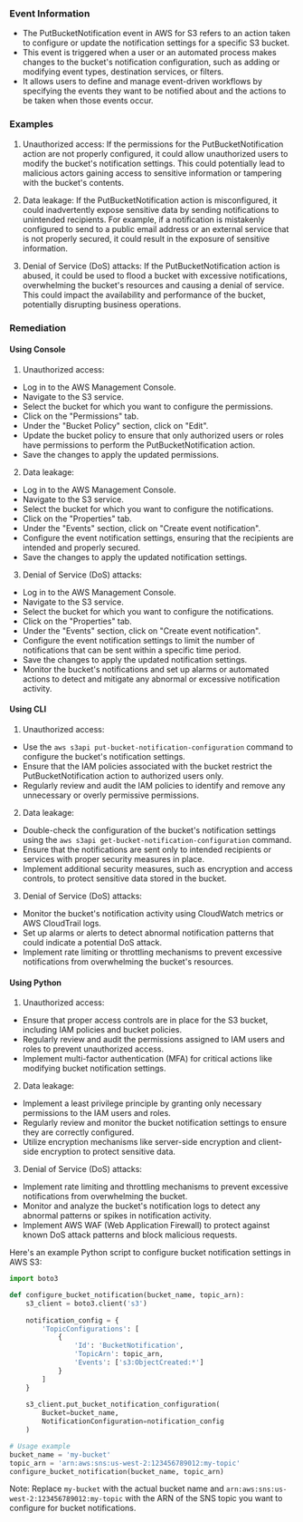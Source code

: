 
### Event Information

- The PutBucketNotification event in AWS for S3 refers to an action taken to configure or update the notification settings for a specific S3 bucket.
- This event is triggered when a user or an automated process makes changes to the bucket's notification configuration, such as adding or modifying event types, destination services, or filters.
- It allows users to define and manage event-driven workflows by specifying the events they want to be notified about and the actions to be taken when those events occur.


### Examples

1. Unauthorized access: If the permissions for the PutBucketNotification action are not properly configured, it could allow unauthorized users to modify the bucket's notification settings. This could potentially lead to malicious actors gaining access to sensitive information or tampering with the bucket's contents.

2. Data leakage: If the PutBucketNotification action is misconfigured, it could inadvertently expose sensitive data by sending notifications to unintended recipients. For example, if a notification is mistakenly configured to send to a public email address or an external service that is not properly secured, it could result in the exposure of sensitive information.

3. Denial of Service (DoS) attacks: If the PutBucketNotification action is abused, it could be used to flood a bucket with excessive notifications, overwhelming the bucket's resources and causing a denial of service. This could impact the availability and performance of the bucket, potentially disrupting business operations.

### Remediation

#### Using Console

1. Unauthorized access:
- Log in to the AWS Management Console.
- Navigate to the S3 service.
- Select the bucket for which you want to configure the permissions.
- Click on the "Permissions" tab.
- Under the "Bucket Policy" section, click on "Edit".
- Update the bucket policy to ensure that only authorized users or roles have permissions to perform the PutBucketNotification action.
- Save the changes to apply the updated permissions.

2. Data leakage:
- Log in to the AWS Management Console.
- Navigate to the S3 service.
- Select the bucket for which you want to configure the notifications.
- Click on the "Properties" tab.
- Under the "Events" section, click on "Create event notification".
- Configure the event notification settings, ensuring that the recipients are intended and properly secured.
- Save the changes to apply the updated notification settings.

3. Denial of Service (DoS) attacks:
- Log in to the AWS Management Console.
- Navigate to the S3 service.
- Select the bucket for which you want to configure the notifications.
- Click on the "Properties" tab.
- Under the "Events" section, click on "Create event notification".
- Configure the event notification settings to limit the number of notifications that can be sent within a specific time period.
- Save the changes to apply the updated notification settings.
- Monitor the bucket's notifications and set up alarms or automated actions to detect and mitigate any abnormal or excessive notification activity.

#### Using CLI

1. Unauthorized access:
- Use the `aws s3api put-bucket-notification-configuration` command to configure the bucket's notification settings.
- Ensure that the IAM policies associated with the bucket restrict the PutBucketNotification action to authorized users only.
- Regularly review and audit the IAM policies to identify and remove any unnecessary or overly permissive permissions.

2. Data leakage:
- Double-check the configuration of the bucket's notification settings using the `aws s3api get-bucket-notification-configuration` command.
- Ensure that the notifications are sent only to intended recipients or services with proper security measures in place.
- Implement additional security measures, such as encryption and access controls, to protect sensitive data stored in the bucket.

3. Denial of Service (DoS) attacks:
- Monitor the bucket's notification activity using CloudWatch metrics or AWS CloudTrail logs.
- Set up alarms or alerts to detect abnormal notification patterns that could indicate a potential DoS attack.
- Implement rate limiting or throttling mechanisms to prevent excessive notifications from overwhelming the bucket's resources.

#### Using Python

1. Unauthorized access:
- Ensure that proper access controls are in place for the S3 bucket, including IAM policies and bucket policies.
- Regularly review and audit the permissions assigned to IAM users and roles to prevent unauthorized access.
- Implement multi-factor authentication (MFA) for critical actions like modifying bucket notification settings.

2. Data leakage:
- Implement a least privilege principle by granting only necessary permissions to the IAM users and roles.
- Regularly review and monitor the bucket notification settings to ensure they are correctly configured.
- Utilize encryption mechanisms like server-side encryption and client-side encryption to protect sensitive data.

3. Denial of Service (DoS) attacks:
- Implement rate limiting and throttling mechanisms to prevent excessive notifications from overwhelming the bucket.
- Monitor and analyze the bucket's notification logs to detect any abnormal patterns or spikes in notification activity.
- Implement AWS WAF (Web Application Firewall) to protect against known DoS attack patterns and block malicious requests.

Here's an example Python script to configure bucket notification settings in AWS S3:

```python
import boto3

def configure_bucket_notification(bucket_name, topic_arn):
    s3_client = boto3.client('s3')
    
    notification_config = {
        'TopicConfigurations': [
            {
                'Id': 'BucketNotification',
                'TopicArn': topic_arn,
                'Events': ['s3:ObjectCreated:*']
            }
        ]
    }
    
    s3_client.put_bucket_notification_configuration(
        Bucket=bucket_name,
        NotificationConfiguration=notification_config
    )

# Usage example
bucket_name = 'my-bucket'
topic_arn = 'arn:aws:sns:us-west-2:123456789012:my-topic'
configure_bucket_notification(bucket_name, topic_arn)
```

Note: Replace `my-bucket` with the actual bucket name and `arn:aws:sns:us-west-2:123456789012:my-topic` with the ARN of the SNS topic you want to configure for bucket notifications.

